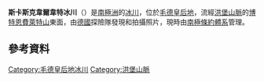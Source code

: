 {{coord|71|45|S|11|30|E|display=title}}

'''斯卡斯克韋爾韋特冰川'''（{{lang-en|Skarskvervet Glacier}}）是[[南極洲|南極洲]]的[[冰川|冰川]]，位於[[毛德皇后地|毛德皇后地]]，流經[[洪堡山脈|洪堡山脈]]的[[博特恩費萊特山|博特恩費萊特山]]東面，由[[德國|德國]]探險隊發現和拍攝照片，現時由[[南極條約體系|南極條約體系]]管理。

==參考資料==
{{usgs-gazetteer}}

{{DEFAULTSORT:Skarskvervet Glacier}}
[[Category:毛德皇后地冰川|Category:毛德皇后地冰川]]
[[Category:洪堡山脈|Category:洪堡山脈]]


{{PrincessAstridCoast-geo-stub}}